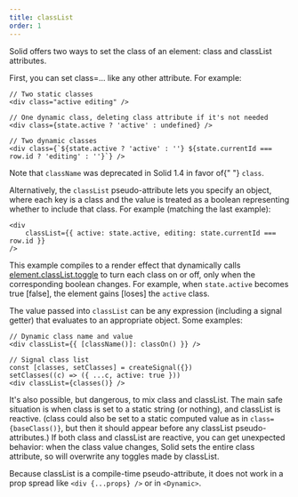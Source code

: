 ```yaml
---
title: classList
order: 1
---
```


Solid offers two ways to set the class of an element: class and classList attributes.

First, you can set class=... like any other attribute. For example:

```tsx
// Two static classes
<div class="active editing" />

// One dynamic class, deleting class attribute if it's not needed
<div class={state.active ? 'active' : undefined} />

// Two dynamic classes
<div class={`${state.active ? 'active' : ''} ${state.currentId === row.id ? 'editing' : ''}`} />
```

<Callout>
	Note that <code>className</code> was deprecated in Solid 1.4 in favor of{" "}
	<code>class</code>.
</Callout>

Alternatively, the `classList` pseudo-attribute lets you specify an object, where each key is a class and the value is treated as a boolean representing whether to include that class. For example (matching the last example):

```tsx
<div
	classList={{ active: state.active, editing: state.currentId === row.id }}
/>
```

This example compiles to a render effect that dynamically calls [element.classList.toggle](https://developer.mozilla.org/en-US/docs/Web/API/DOMTokenList/toggle) to turn each class on or off, only when the corresponding boolean changes. For example, when `state.active` becomes true [false], the element gains [loses] the `active` class.

The value passed into `classList` can be any expression (including a signal getter) that evaluates to an appropriate object. Some examples:

```tsx
// Dynamic class name and value
<div classList={{ [className()]: classOn() }} />

// Signal class list
const [classes, setClasses] = createSignal({})
setClasses((c) => ({ ...c, active: true }))
<div classList={classes()} />
```

It's also possible, but dangerous, to mix class and classList. The main safe situation is when class is set to a static string (or nothing), and classList is reactive. (class could also be set to a static computed value as in `class={baseClass()}`, but then it should appear before any classList pseudo-attributes.) If both class and classList are reactive, you can get unexpected behavior: when the class value changes, Solid sets the entire class attribute, so will overwrite any toggles made by classList.

Because classList is a compile-time pseudo-attribute, it does not work in a prop spread like `<div {...props} />` or in `<Dynamic>`.
